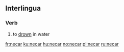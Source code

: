 ==Interlingua==

===Verb===
{{ia-verb|ar}}

# to [[drown]] in water

[[fr:necar]]
[[ku:necar]]
[[hu:necar]]
[[no:necar]]
[[pl:necar]]
[[ru:necar]]